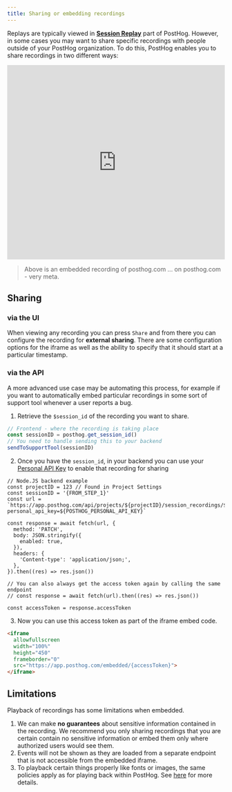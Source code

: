 ```yaml
---
title: Sharing or embedding recordings
---
```


Replays are typically viewed in **[Session Replay](https://app.posthog.com/replay)** part of PostHog. However, in some cases you may want to share specific recordings with people outside of your PostHog organization. To do this, PostHog enables you to share recordings in two different ways:


<iframe allowfullscreen width="100%" height="450" frameborder="0" src="https://app.posthog.com/embedded/VDVn0WRlvJdBomoFyy2Xg0Di2T1pEg"></iframe>

> Above is an embedded recording of posthog.com ... on posthog.com  - very meta.


## Sharing

### via the UI

When viewing any recording you can press `Share` and from there you can configure the recording for **external sharing**. There are some configuration options for the iframe as well as the ability to specify that it should start at a particular timestamp.

### via the API

A more advanced use case may be automating this process, for example if you want to automatically embed particular recordings in some sort of support tool whenever a user reports a bug.

1. Retrieve the `$session_id` of the recording you want to share.

```js
// Frontend - where the recording is taking place
const sessionID = posthog.get_session_id()
// You need to handle sending this to your backend
sendToSupportTool(sessionID)
```


2. Once you have the `session_id`, in your backend you can use your [Personal API Key](/docs/api#personal-api-keys-recommended) to enable that recording for sharing

```node
// Node.JS backend example
const projectID = 123 // Found in Project Settings
const sessionID = '{FROM_STEP_1}'
const url = `https://app.posthog.com/api/projects/${projectID}/session_recordings/${sessionID}/sharing?personal_api_key=${POSTHOG_PERSONAL_API_KEY}`

const response = await fetch(url, {
  method: 'PATCH',
  body: JSON.stringify({
    enabled: true,
  }),
  headers: {
    'Content-type': 'application/json;',
  },
}).then((res) => res.json())

// You can also always get the access token again by calling the same endpoint
// const response = await fetch(url).then((res) => res.json())

const accessToken = response.accessToken
```

3. Now you can use this access token as part of the iframe embed code.

```html
<iframe 
  allowfullscreen 
  width="100%" 
  height="450" 
  frameborder="0" 
  src="https://app.posthog.com/embedded/{accessToken}">
</iframe>
```

## Limitations

Playback of recordings has some limitations when embedded.
1. We can make **no guarantees** about sensitive information contained in the recording. We recommend you only sharing recordings that you are certain contain no sensitive information or embed them only where authorized users would see them.
2. Events will not be shown as they are loaded from a separate endpoint that is not accessible from the embedded iframe.
3. To playback certain things properly like fonts or images, the same policies apply as for playing back within PostHog. See [here](/docs/session-replay/troubleshooting#replay-of-recording-looks-incorrect--buggy) for more details.
